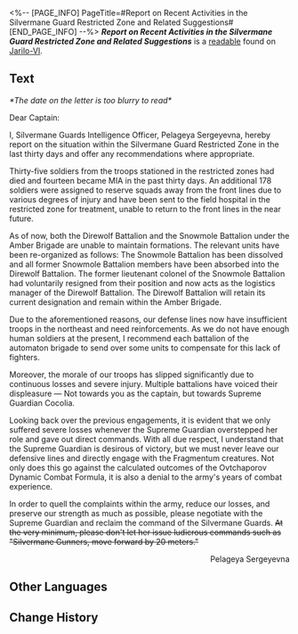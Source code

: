 <%-- [PAGE_INFO]
PageTitle=#Report on Recent Activities in the Silvermane Guard Restricted Zone and Related Suggestions#
[END_PAGE_INFO] --%>
{{Readable Infobox
|id           = 123
|partIds      = 190267
|title        = ''Report on Recent Activities in the Silvermane Guard Restricted Zone and Related Suggestions''
|image        = Item Jarilo-VI Readable.png
|world        = Jarilo-VI
|parts        = 1
|author       = <!--to be added-->
|description  = A report on the recent activities of Silvermane Guards. It seems to be written by the current Intelligence Officer in a serious tone.
|part1        = ''Report on Recent Activities in the Silvermane Guard Restricted Zone and Related Suggestions''
|source1      = {{cx|Source missing}}
|characters   = 
|factions     = 
}}
'''''Report on Recent Activities in the Silvermane Guard Restricted Zone and Related Suggestions''''' is a [[readable]] found on [[Jarilo-VI]].
<!--
==Location==
{{Map Embed|<map name>|<marker id>}}
-->
==Text==
''*The date on the letter is too blurry to read*''

Dear Captain:

I, Silvermane Guards Intelligence Officer, Pelageya Sergeyevna, hereby report on the situation within the Silvermane Guard Restricted Zone in the last thirty days and offer any recommendations where appropriate.

Thirty-five soldiers from the troops stationed in the restricted zones had died and fourteen became MIA in the past thirty days. An additional 178 soldiers were assigned to reserve squads away from the front lines due to various degrees of injury and have been sent to the field hospital in the restricted zone for treatment, unable to return to the front lines in the near future.

As of now, both the Direwolf Battalion and the Snowmole Battalion under the Amber Brigade are unable to maintain formations. The relevant units have been re-organized as follows: The Snowmole Battalion has been dissolved and all former Snowmole Battalion members have been absorbed into the Direwolf Battalion. The former lieutenant colonel of the Snowmole Battalion had voluntarily resigned from their position and now acts as the logistics manager of the Direwolf Battalion. The Direwolf Battalion will retain its current designation and remain within the Amber Brigade.

Due to the aforementioned reasons, our defense lines now have insufficient troops in the northeast and need reinforcements. As we do not have enough human soldiers at the present, I recommend each battalion of the automaton brigade to send over some units to compensate for this lack of fighters.

Moreover, the morale of our troops has slipped significantly due to continuous losses and severe injury. Multiple battalions have voiced their displeasure &mdash; Not towards you as the captain, but towards Supreme Guardian Cocolia.

Looking back over the previous engagements, it is evident that we only suffered severe losses whenever the Supreme Guardian overstepped her role and gave out direct commands. With all due respect, I understand that the Supreme Guardian is desirous of victory, but we must never leave our defensive lines and directly engage with the Fragmentum creatures. Not only does this go against the calculated outcomes of the Ovtchaporov Dynamic Combat Formula, it is also a denial to the army's years of combat experience.

In order to quell the complaints within the army, reduce our losses, and preserve our strength as much as possible, please negotiate with the Supreme Guardian and reclaim the command of the Silvermane Guards. <s>At the very minimum, please don't let her issue ludicrous commands such as "Silvermane Gunners, move forward by 20 meters."</s>

<div align="right">Pelageya Sergeyevna</div>

<!--
==Trivia==
* 
-->
==Other Languages==
{{Other Languages
|en   = ''Report on Recent Activities in the Silvermane Guard Restricted Zone and Related Suggestions''
|zhs  = 《铁卫禁区近况汇总及相关意见》
|zht  = 《鐵衛禁區近況匯總及相關意見》
|ja   = 『シルバーメイン禁区の近況総括及び関連意見』
|ko   = ≪철위대 금지구역 근황 보고 및 관련 건의 사항≫
|es   = Informe sobre las actividades recientes en la zona restringida de la Guardia Crinargenta y recomendaciones relacionadas
|fr   = ''Rapport sur les activités récentes dans la Zone réglementée de la Garde de la crinière d'argent et suggestions''
|ru   = Отчёт о деятельности Среброгривых Стражей на территории Запретной зоны и соответствующие рекомендации
|th   = "รายงานกิจกรรมล่าสุดใน Silvermane Guard Restricted Zone และคำแนะนำที่เกี่ยวข้อง"
|vi   = "Thu Thập Gần Đây Về Cấm Địa Thiết Vệ Và Những Ý Kiến Liên Quan"
|de   = „Bericht über jüngste Aktivitäten im Sperrgebiet der Silbermähnen-Wachen und diesbezügliche Vorschläge“
|id   = "Laporan Aktivitas Terbaru di Silvermane Guard Restricted Zone dan Rekomendasi Terkait"
|pt   = "Relatório de Atividades Recentes na Zona Restrita da Guarda Crinalva e Sugestões Relacionadas"
}}

==Change History==
{{Change History|1.0}}